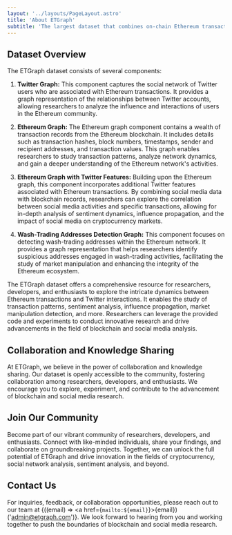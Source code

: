 ```yaml
---
layout: '../layouts/PageLayout.astro'
title: 'About ETGraph'
subtitle: 'The largest dataset that combines on-chain Ethereum transaction records with off-chain data from Twitter'
---
```



## Dataset Overview

The ETGraph dataset consists of several components:

1. **Twitter Graph:** This component captures the social network of Twitter users who are associated with Ethereum transactions. It provides a graph representation of the relationships between Twitter accounts, allowing researchers to analyze the influence and interactions of users in the Ethereum community.

2. **Ethereum Graph:** The Ethereum graph component contains a wealth of transaction records from the Ethereum blockchain. It includes details such as transaction hashes, block numbers, timestamps, sender and recipient addresses, and transaction values. This graph enables researchers to study transaction patterns, analyze network dynamics, and gain a deeper understanding of the Ethereum network's activities.

3. **Ethereum Graph with Twitter Features:** Building upon the Ethereum graph, this component incorporates additional Twitter features associated with Ethereum transactions. By combining social media data with blockchain records, researchers can explore the correlation between social media activities and specific transactions, allowing for in-depth analysis of sentiment dynamics, influence propagation, and the impact of social media on cryptocurrency markets.

4. **Wash-Trading Addresses Detection Graph:** This component focuses on detecting wash-trading addresses within the Ethereum network. It provides a graph representation that helps researchers identify suspicious addresses engaged in wash-trading activities, facilitating the study of market manipulation and enhancing the integrity of the Ethereum ecosystem.

The ETGraph dataset offers a comprehensive resource for researchers, developers, and enthusiasts to explore the intricate dynamics between Ethereum transactions and Twitter interactions. It enables the study of transaction patterns, sentiment analysis, influence propagation, market manipulation detection, and more. Researchers can leverage the provided code and experiments to conduct innovative research and drive advancements in the field of blockchain and social media analysis.

<NiceMovingPicture client:load />

## Collaboration and Knowledge Sharing

At ETGraph, we believe in the power of collaboration and knowledge sharing. Our
dataset is openly accessible to the community, fostering collaboration among
researchers, developers, and enthusiasts. We encourage you to explore,
experiment, and contribute to the advancement of blockchain and social media
research.

## Join Our Community

Become part of our vibrant community of researchers, developers, and
enthusiasts. Connect with like-minded individuals, share your findings, and
collaborate on groundbreaking projects. Together, we can unlock the full
potential of ETGraph and drive innovation in the fields of cryptocurrency,
social network analysis, sentiment analysis, and beyond.

## Contact Us

For inquiries, feedback, or collaboration opportunities, please reach out to our
team at {((email) => <a href={`mailto:${email}`}>{email}</a>)('admin@etgraph.com')}.
We look forward to hearing from you and working
together to push the boundaries of blockchain and social media research.
